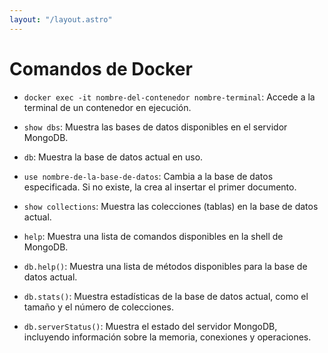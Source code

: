 ```yaml
---
layout: "/layout.astro"
---
```


# Comandos de Docker

- ``docker exec -it nombre-del-contenedor nombre-terminal``: Accede a la terminal de un contenedor en ejecución.

- ``show dbs``: Muestra las bases de datos disponibles en el servidor MongoDB.

- ``db``: Muestra la base de datos actual en uso.

- ``use nombre-de-la-base-de-datos``: Cambia a la base de datos especificada. Si no existe, la crea al insertar el primer documento.

- ``show collections``: Muestra las colecciones (tablas) en la base de datos actual.

- ``help``: Muestra una lista de comandos disponibles en la shell de MongoDB.

- ``db.help()``: Muestra una lista de métodos disponibles para la base de datos actual.

- ``db.stats()``: Muestra estadísticas de la base de datos actual, como el tamaño y el número de colecciones.

- ``db.serverStatus()``: Muestra el estado del servidor MongoDB, incluyendo información sobre la memoria, conexiones y operaciones.